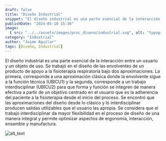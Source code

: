 ```yaml
---
draft: false
title: "Diseño Industrial​"
snippet: "El diseño industrial es una parte esencial de la interacción entre un usuario y un objeto de uso."
publishDate: "2024-05-10 15:36"
image:
  { src: "../../assets/images/proc_diseno/industrial.svg", alt: "typography" }
category: "Industrial"
author: "Jaime Aguilar"
tags: [Diseño, Industrial]
---
```


El diseño industrial es una parte esencial de la interacción entre un usuario y un objeto de uso. Se trabajó en el diseño de las envolventes de un producto de apoyo a la fisioterapia respiratoria bajo dos aproximaciones. La primera, corresponde a una aproximación clásica donde la envolvente sigue a la función técnica (UBICU1) y la segunda, corresponde a un trabajo interdisciplinar (UBICU2) para que forma y función se integren de manera efectiva a partir de un objetivo centrado en el usuario que es la adherencia del paciente a la fisioterapia desde el inicio del proceso. Se encontró que las aproximaciones del diseño desde lo clásico y lo interdisciplinar producen salidas utilizables que el usuario las apropia. Se considera que el trabajo interdisciplinar da mayor flexibilidad en el proceso de diseño de una manera integral y permite optimizar aspectos de ergonomía, interacción, ensamble y manufactura.

![alt_text](/Blog/ProdDesign/Diseñoindustrial/image4.png "image_design_industrial")
